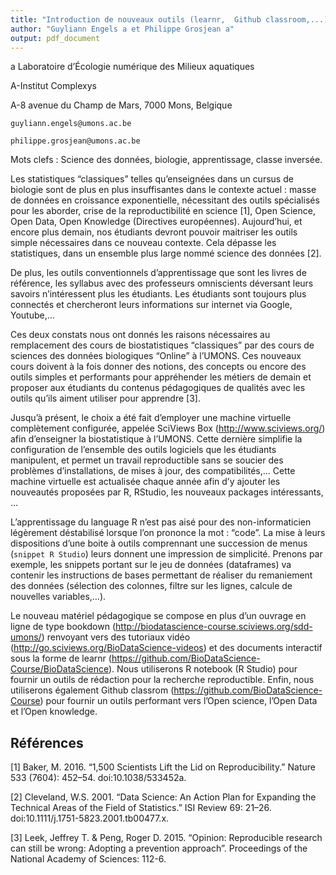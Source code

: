 ```yaml
---
title: "Introduction de nouveaux outils (learnr,  Github classroom,...) dans un cours de Science des Données Biologiques"
author: "Guyliann Engels a et Philippe Grosjean a"
output: pdf_document
---
```


a Laboratoire d'Écologie numérique des Milieux aquatiques

A-Institut Complexys

A-8 avenue du Champ de Mars, 7000 Mons, Belgique

```guyliann.engels@umons.ac.be```

```philippe.grosjean@umons.ac.be```

Mots clefs : Science des données, biologie, apprentissage, classe inversée.

Les statistiques “classiques” telles qu’enseignées dans un cursus de biologie sont de plus en plus insuffisantes dans le contexte actuel : masse de données en croissance exponentielle, nécessitant des outils spécialisés pour les aborder, crise de la reproductibilité en science [1], Open Science, Open Data, Open Knowledge (Directives européennes). Aujourd’hui, et encore plus demain, nos étudiants devront pouvoir maitriser les outils simple nécessaires dans ce nouveau contexte. Cela dépasse les statistiques, dans un ensemble plus large nommé science des données [2]. 

De plus, les outils conventionnels d'apprentissage que sont les livres de référence, les syllabus avec des professeurs omniscients déversant leurs savoirs n'intéressent plus les étudiants. Les étudiants sont toujours plus connectés et chercheront leurs informations sur internet via Google, Youtube,... 

Ces deux constats nous ont donnés les raisons nécessaires au remplacement des cours de biostatistiques "classiques" par des cours de sciences des données biologiques "Online" à l'UMONS. Ces nouveaux cours doivent à la fois donner des notions, des concepts ou encore des outils simples et performants pour appréhender les métiers de demain et proposer aux étudiants du contenus pédagogiques de qualités avec les outils qu'ils aiment utiliser pour apprendre [3].

Jusqu'à présent, le choix a été fait d'employer une machine virtuelle complètement configurée, appelée SciViews Box (<http://www.sciviews.org/>) afin d'enseigner la biostatistique à l'UMONS. Cette dernière simplifie la configuration de l'ensemble des outils logiciels que les étudiants manipulent, et permet un travail reproductible sans se soucier des problèmes d'installations, de mises à jour, des compatibilités,... Cette machine virtuelle est actualisée chaque année afin d'y ajouter les nouveautés proposées par R, RStudio, les nouveaux packages intéressants, ...

L'apprentissage du language R n'est pas aisé pour des non-informaticien légèrement déstabilisé lorsque l'on prononce la mot : "code". La mise à leurs dispositions d'une boite à outils comprennant une succession de menus (`snippet R Studio`) leurs donnent une impression de simplicité. Prenons par exemple, les snippets portant sur le jeu de données (dataframes) va contenir les instructions de bases permettant de réaliser du remaniement des données (sélection des colonnes, filtre sur les lignes, calcule de nouvelles variables,...).

Le nouveau matériel pédagogique se compose en plus d'un ouvrage en ligne de type bookdown (<http://biodatascience-course.sciviews.org/sdd-umons/>) renvoyant vers des tutoriaux vidéo (<http://go.sciviews.org/BioDataScience-videos>) et des documents interactif sous la forme de learnr (<https://github.com/BioDataScience-Course/BioDataScience>). Nous utiliserons R notebook (R Studio) pour fournir un outils de rédaction pour la recherche reproductible. Enfin, nous utiliserons également Github classrom (<https://github.com/BioDataScience-Course>) pour fournir un outils performant vers l'Open science, l'Open Data et l'Open knowledge. 

## Références

[1] Baker, M. 2016. “1,500 Scientists Lift the Lid on Reproducibility.” Nature 533 (7604): 452–54. doi:10.1038/533452a.

[2] Cleveland, W.S. 2001. “Data Science: An Action Plan for Expanding the Technical Areas of the Field of Statistics.” ISI Review 69: 21–26. doi:10.1111/j.1751-5823.2001.tb00477.x.

[3] Leek, Jeffrey T. & Peng, Roger D. 2015. "Opinion: Reproducible research can still be wrong: Adopting a prevention approach". Proceedings of the National Academy of Sciences: 112-6. 



